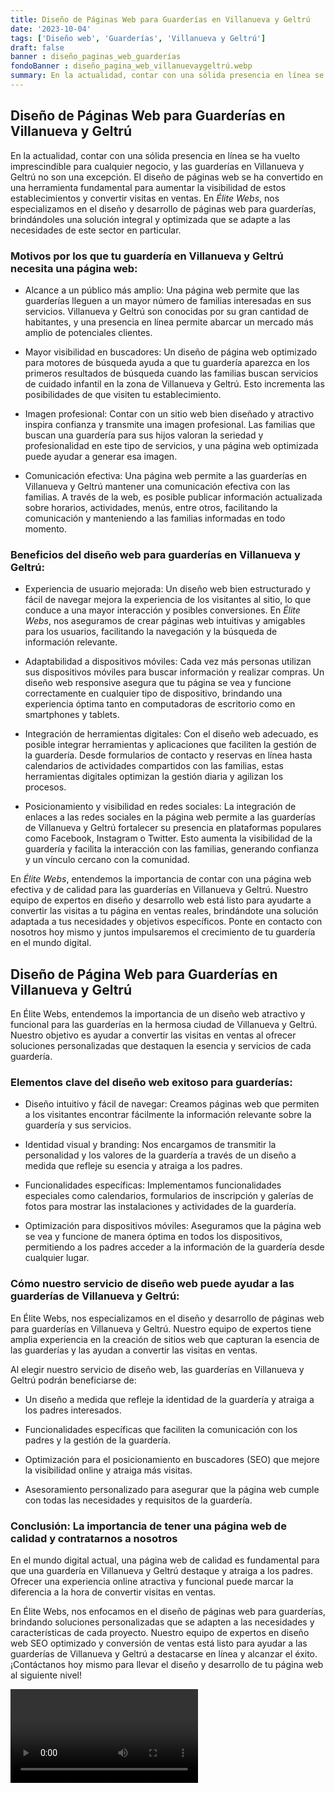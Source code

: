 ```yaml
---
title: Diseño de Páginas Web para Guarderías en Villanueva y Geltrú
date: '2023-10-04'
tags: ['Diseño web', 'Guarderías', 'Villanueva y Geltrú']
draft: false
banner : diseño_paginas_web_guarderías
fondoBanner : diseño_pagina_web_villanuevaygeltrú.webp
summary: En la actualidad, contar con una sólida presencia en línea se ha vuelto imprescindible para cualquier negocio, y las guarderías en Villanueva y Geltrú no son una excepción. El diseño de páginas web se ha convertido en una herramienta fundamental para aumentar la visibilidad de estos establecimientos y convertir visitas en ventas. En Élite Webs, nos especializamos en el diseño y desarrollo de páginas web para guarderías, brindándoles una solución integral y optimizada que se adapte a las necesidades de este sector en particular.
---
```


## **Diseño de Páginas Web para Guarderías en Villanueva y Geltrú**

En la actualidad, contar con una sólida presencia en línea se ha vuelto imprescindible para cualquier negocio, y las guarderías en Villanueva y Geltrú no son una excepción. El diseño de páginas web se ha convertido en una herramienta fundamental para aumentar la visibilidad de estos establecimientos y convertir visitas en ventas. En *Élite Webs*, nos especializamos en el diseño y desarrollo de páginas web para guarderías, brindándoles una solución integral y optimizada que se adapte a las necesidades de este sector en particular.

### Motivos por los que tu guardería en Villanueva y Geltrú necesita una página web:

- Alcance a un público más amplio: Una página web permite que las guarderías lleguen a un mayor número de familias interesadas en sus servicios. Villanueva y Geltrú son conocidas por su gran cantidad de habitantes, y una presencia en línea permite abarcar un mercado más amplio de potenciales clientes.

- Mayor visibilidad en buscadores: Un diseño de página web optimizado para motores de búsqueda ayuda a que tu guardería aparezca en los primeros resultados de búsqueda cuando las familias buscan servicios de cuidado infantil en la zona de Villanueva y Geltrú. Esto incrementa las posibilidades de que visiten tu establecimiento.

- Imagen profesional: Contar con un sitio web bien diseñado y atractivo inspira confianza y transmite una imagen profesional. Las familias que buscan una guardería para sus hijos valoran la seriedad y profesionalidad en este tipo de servicios, y una página web optimizada puede ayudar a generar esa imagen.

- Comunicación efectiva: Una página web permite a las guarderías en Villanueva y Geltrú mantener una comunicación efectiva con las familias. A través de la web, es posible publicar información actualizada sobre horarios, actividades, menús, entre otros, facilitando la comunicación y manteniendo a las familias informadas en todo momento.

### Beneficios del diseño web para guarderías en Villanueva y Geltrú:

- Experiencia de usuario mejorada: Un diseño web bien estructurado y fácil de navegar mejora la experiencia de los visitantes al sitio, lo que conduce a una mayor interacción y posibles conversiones. En *Élite Webs*, nos aseguramos de crear páginas web intuitivas y amigables para los usuarios, facilitando la navegación y la búsqueda de información relevante.

- Adaptabilidad a dispositivos móviles: Cada vez más personas utilizan sus dispositivos móviles para buscar información y realizar compras. Un diseño web responsive asegura que tu página se vea y funcione correctamente en cualquier tipo de dispositivo, brindando una experiencia óptima tanto en computadoras de escritorio como en smartphones y tablets.

- Integración de herramientas digitales: Con el diseño web adecuado, es posible integrar herramientas y aplicaciones que faciliten la gestión de la guardería. Desde formularios de contacto y reservas en línea hasta calendarios de actividades compartidos con las familias, estas herramientas digitales optimizan la gestión diaria y agilizan los procesos.

- Posicionamiento y visibilidad en redes sociales: La integración de enlaces a las redes sociales en la página web permite a las guarderías de Villanueva y Geltrú fortalecer su presencia en plataformas populares como Facebook, Instagram o Twitter. Esto aumenta la visibilidad de la guardería y facilita la interacción con las familias, generando confianza y un vínculo cercano con la comunidad.

En *Élite Webs*, entendemos la importancia de contar con una página web efectiva y de calidad para las guarderías en Villanueva y Geltrú. Nuestro equipo de expertos en diseño y desarrollo web está listo para ayudarte a convertir las visitas a tu página en ventas reales, brindándote una solución adaptada a tus necesidades y objetivos específicos. Ponte en contacto con nosotros hoy mismo y juntos impulsaremos el crecimiento de tu guardería en el mundo digital.

<GifSeo />

<Cta />

## **Diseño de Página Web para Guarderías en Villanueva y Geltrú**

En Élite Webs, entendemos la importancia de un diseño web atractivo y funcional para las guarderías en la hermosa ciudad de Villanueva y Geltrú. Nuestro objetivo es ayudar a convertir las visitas en ventas al ofrecer soluciones personalizadas que destaquen la esencia y servicios de cada guardería.

### **Elementos clave del diseño web exitoso para guarderías:**

- Diseño intuitivo y fácil de navegar: Creamos páginas web que permiten a los visitantes encontrar fácilmente la información relevante sobre la guardería y sus servicios. 

- Identidad visual y branding: Nos encargamos de transmitir la personalidad y los valores de la guardería a través de un diseño a medida que refleje su esencia y atraiga a los padres.

- Funcionalidades específicas: Implementamos funcionalidades especiales como calendarios, formularios de inscripción y galerías de fotos para mostrar las instalaciones y actividades de la guardería.

- Optimización para dispositivos móviles: Aseguramos que la página web se vea y funcione de manera óptima en todos los dispositivos, permitiendo a los padres acceder a la información de la guardería desde cualquier lugar.

### **Cómo nuestro servicio de diseño web puede ayudar a las guarderías de Villanueva y Geltrú:**

En Élite Webs, nos especializamos en el diseño y desarrollo de páginas web para guarderías en Villanueva y Geltrú. Nuestro equipo de expertos tiene amplia experiencia en la creación de sitios web que capturan la esencia de las guarderías y las ayudan a convertir las visitas en ventas.

Al elegir nuestro servicio de diseño web, las guarderías en Villanueva y Geltrú podrán beneficiarse de:

- Un diseño a medida que refleje la identidad de la guardería y atraiga a los padres interesados.

- Funcionalidades específicas que faciliten la comunicación con los padres y la gestión de la guardería.

- Optimización para el posicionamiento en buscadores (SEO) que mejore la visibilidad online y atraiga más visitas.

- Asesoramiento personalizado para asegurar que la página web cumple con todas las necesidades y requisitos de la guardería.

### **Conclusión: La importancia de tener una página web de calidad y contratarnos a nosotros**

En el mundo digital actual, una página web de calidad es fundamental para que una guardería en Villanueva y Geltrú destaque y atraiga a los padres. Ofrecer una experiencia online atractiva y funcional puede marcar la diferencia a la hora de convertir visitas en ventas.

En Élite Webs, nos enfocamos en el diseño de páginas web para guarderías, brindando soluciones personalizadas que se adapten a las necesidades y características de cada proyecto. Nuestro equipo de expertos en diseño web SEO optimizado y conversión de ventas está listo para ayudar a las guarderías de Villanueva y Geltrú a destacarse en línea y alcanzar el éxito. ¡Contáctanos hoy mismo para llevar el diseño y desarrollo de tu página web al siguiente nivel!

<Video />

<CtaBot job='Guarderías' city='Villanueva y Geltrú'/>

<Gmaps query='Villanueva y Geltrú+españa+maps' />
